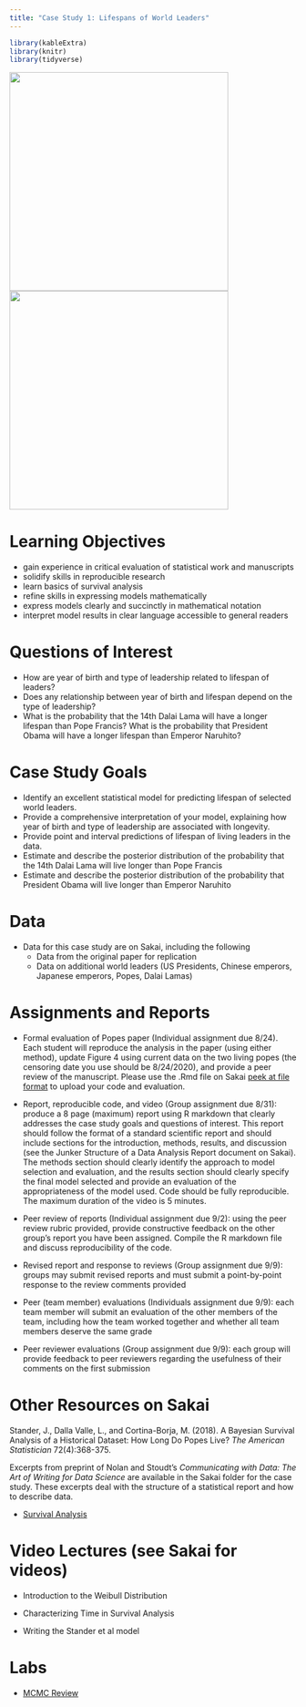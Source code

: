 ```yaml
---
title: "Case Study 1: Lifespans of World Leaders"
---
```


```r
library(kableExtra)
library(knitr)
library(tidyverse)
```

![](images/naruhitopope.jpg){width=4in}  ![](images/obamadalailama.jpg){width=4in}

# Learning Objectives

- gain experience in critical evaluation of statistical work and manuscripts
- solidify skills in reproducible research
- learn basics of survival analysis
- refine skills in expressing models mathematically
- express models clearly and succinctly in mathematical notation
- interpret model results in clear language accessible to general readers

# Questions of Interest

- How are year of birth and type of leadership related to lifespan of leaders? 
- Does any relationship between year of birth and lifespan depend on the type of leadership?
- What is the probability that the 14th Dalai Lama will have a longer lifespan than Pope Francis?  What is the probability that President Obama will have a longer lifespan than Emperor Naruhito?

# Case Study Goals

- Identify an excellent statistical model for predicting lifespan of selected world leaders.
- Provide a comprehensive interpretation of your model, explaining how year of birth and type of leadership are associated with longevity.
- Provide point and interval predictions of lifespan of living leaders in the data.
- Estimate and describe the posterior distribution of the probability that the 14th Dalai Lama will live longer than Pope Francis
- Estimate and describe the posterior distribution of the probability that President Obama will live longer than Emperor Naruhito

# Data

- Data for this case study are on Sakai, including the following
  - Data from the original paper for replication
  - Data on additional world leaders (US Presidents, Chinese emperors, Japanese emperors, Popes, Dalai Lamas)

# Assignments and Reports

- Formal evaluation of Popes paper (Individual assignment due 8/24). Each student will reproduce the analysis in the paper (using either method), update Figure 4 using current data on the two living popes (the censoring date you use should be 8/24/2020), and provide a peer review of the manuscript. Please use the .Rmd file on Sakai [peek at file format](decks/popes_individual.html) to upload your code and evaluation.

- Report, reproducible code, and video (Group assignment due 8/31): produce a 8 page (maximum) report using R markdown that clearly addresses the case study goals and questions of interest. This report should follow the format of a standard scientific report and should include sections for the introduction, methods, results, and discussion (see the Junker Structure of a Data Analysis Report document on Sakai). The methods section should clearly identify the approach to model selection and evaluation, and the results section should clearly specify the final model selected and provide an evaluation of the appropriateness of the model used. Code should be fully reproducible. The maximum duration of the video is 5 minutes.

- Peer review of reports (Individual assignment due 9/2): using the peer review rubric provided, provide constructive feedback on the other group's report you have been assigned. Compile the R markdown file and discuss reproducibility of the code.

- Revised report and response to reviews (Group assignment due 9/9): groups may submit revised reports and must submit a point-by-point response to the review comments provided

- Peer (team member) evaluations (Individuals assignment due 9/9): each team member will submit an evaluation of the other members of the team, including how the team worked together and whether all team members deserve the same grade

- Peer reviewer evaluations (Group assignment due 9/9): each group will provide feedback to peer reviewers regarding the usefulness of their comments on the first submission




# Other Resources on Sakai

Stander, J., Dalla Valle, L., and  Cortina-Borja, M. (2018). A Bayesian Survival Analysis of a Historical Dataset: How Long Do Popes Live?  *The American Statistician* 72(4):368-375. 

Excerpts from preprint of Nolan and Stoudt's *Communicating with Data: The Art of Writing for Data Science* are available in the Sakai folder for the case study. These excerpts deal with the structure of a statistical report and how to describe data.

- [Survival Analysis](decks/survival.html)


# Video Lectures (see Sakai for videos)

- Introduction to the Weibull Distribution

- Characterizing Time in Survival Analysis

- Writing the Stander et al model

# Labs

- [MCMC Review](decks/lab1.html)






